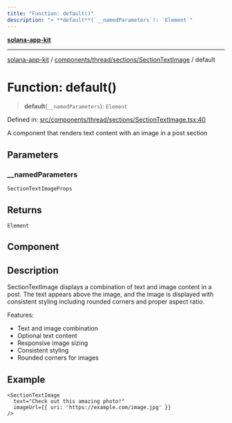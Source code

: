 ```yaml
---
title: "Function: default()"
description: "> **default**(`__namedParameters`): `Element`"
---
```


[**solana-app-kit**](../../../../../README.mdx)

***

[solana-app-kit](../../../../../README.mdx) / [components/thread/sections/SectionTextImage](../README.mdx) / default

# Function: default()

> **default**(`__namedParameters`): `Element`

Defined in: [src/components/thread/sections/SectionTextImage.tsx:40](https://github.com/SendArcade/solana-social-starter/blob/b27156124ee1831d644b1af765e8d55a2885cd4f/src/components/thread/sections/SectionTextImage.tsx#L40)

A component that renders text content with an image in a post section

## Parameters

### \_\_namedParameters

`SectionTextImageProps`

## Returns

`Element`

## Component

## Description

SectionTextImage displays a combination of text and image content in a post.
The text appears above the image, and the image is displayed with consistent
styling including rounded corners and proper aspect ratio.

Features:
- Text and image combination
- Optional text content
- Responsive image sizing
- Consistent styling
- Rounded corners for images

## Example

```tsx
<SectionTextImage
  text="Check out this amazing photo!"
  imageUrl={{ uri: 'https://example.com/image.jpg' }}
/>
```
